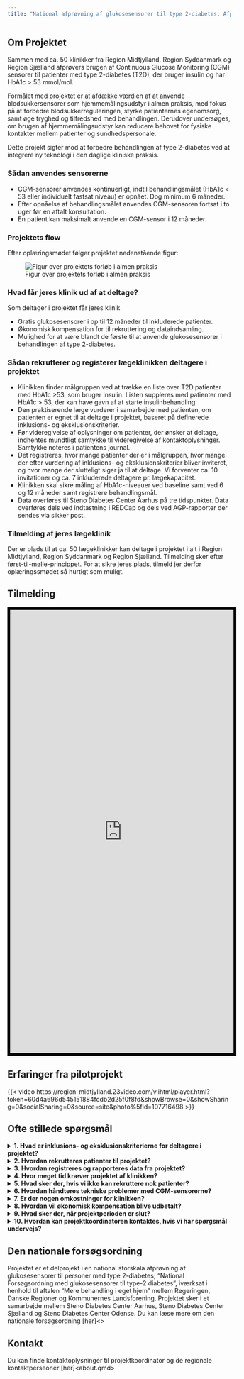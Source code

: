 ```yaml
---
title: "National afprøvning af glukosesensorer til type 2-diabetes: Afprøvning af sensorer i almen praksis"
---
```


## Om Projektet

Sammen med ca. 50 klinikker fra Region Midtjylland, Region Syddanmark og
Region Sjælland afprøvers brugen af Continuous Glucose Monitoring (CGM)
sensorer til patienter med type 2-diabetes (T2D), der bruger insulin og
har HbA1c \> 53 mmol/mol.

Formålet med projektet er at afdække værdien af at anvende
blodsukkersensorer som hjemmemålingsudstyr i almen praksis, med fokus på
at forbedre blodsukkerreguleringen, styrke patienternes egenomsorg, samt
øge tryghed og tilfredshed med behandlingen. Derudover undersøges, om
brugen af hjemmemålingsudstyr kan reducere behovet for fysiske kontakter
mellem patienter og sundhedspersonale.

Dette projekt sigter mod at forbedre behandlingen af type 2-diabetes ved
at integrere ny teknologi i den daglige kliniske praksis.

### Sådan anvendes sensorerne

-   CGM-sensorer anvendes kontinuerligt, indtil behandlingsmålet (HbA1c
    \< 53 eller individuelt fastsat niveau) er opnået. Dog minimum 6
    måneder.
-   Efter opnåelse af behandlingsmålet anvendes CGM-sensoren fortsat i
    to uger før en aftalt konsultation.
-   En patient kan maksimalt anvende en CGM-sensor i 12 måneder.

### Projektets flow
Efter oplæringsmødet følger projektet nedenstående figur:


![Figur over projektets forløb i almen praksis](images/projektflow.jpg)


### Hvad får jeres klinik ud af at deltage?

Som deltager i projektet får jeres klinik

-   Gratis glukosesensorer i op til 12 måneder til inkluderede patienter.
-   Økonomisk kompensation for til rekruttering og dataindsamling.
-   Mulighed for at være blandt de første til at anvende glukosesensorer i behandlingen af type 2-diabetes.

### Sådan rekrutterer og registerer lægeklinikken deltagere i projektet

-   Klinikken finder målgruppen ved at trække en liste over T2D
    patienter med HbA1c \>53, som bruger insulin. Listen suppleres med
    patienter med HbA1c \> 53, der kan have gavn af at starte
    insulinbehandling.
-   Den praktiserende læge vurderer i samarbejde med patienten, om
    patienten er egnet til at deltage i projektet, baseret på definerede
    inklusions- og eksklusionskriterier.
-   Før videregivelse af oplysninger om patienter, der ønsker at deltage,
    indhentes mundtligt samtykke til videregivelse af
    kontaktoplysninger. Samtykke noteres i patientens journal.
-   Det registreres, hvor mange patienter der er i målgruppen, hvor
    mange der efter vurdering af inklusions- og eksklusionskriterier
    bliver inviteret, og hvor mange der slutteligt siger ja til at
    deltage. Vi forventer ca. 10 invitationer og ca. 7 inkluderede deltagere pr. lægekapacitet.
-   Klinikken skal sikre måling af HbA1c-niveauer ved baseline samt ved
    6 og 12 måneder samt registrere behandlingsmål.
-   Data overføres til Steno Diabetes Center Aarhus på tre tidspunkter. Data overføres dels ved indtastning i REDCap og dels ved AGP-rapporter der sendes via sikker post.


### Tilmelding af jeres lægeklinik

Der er plads til at ca. 50 lægeklinikker kan deltage i projektet i alt i
Region Midtjylland, Region Syddanmark og Region Sjælland. Tilmelding
sker efter først-til-mølle-princippet. For at sikre jeres plads, tilmeld
jer derfor oplæringssmødet så hurtigt som muligt.

## Tilmelding

<iframe src="https://www.survey-xact.dk/LinkCollector?key=NAF5AS23JP16" width="100%" height="1000px" style="border: 6px solid black">

</iframe>

## Erfaringer fra pilotprojekt

{{< video https://region-midtjylland.23video.com/v.ihtml/player.html?token=60d4a696d545151884fcdb2d25f0f8fd&showBrowse=0&showSharing=0&socialSharing=0&source=site&photo%5fid=107716498 >}}

## Ofte stillede spørgsmål

<details>

<summary>**1. Hvad er inklusions- og eksklusionskriterierne for
deltagere i projektet?**</summary>

Deltagere skal være over 18 år, have type 2-diabetes, HbA1c \> 53
og bruge insulin eller have gavn af at starte behandling.
Eksklusionskriterier inkluderer fx gravide, patienter der ikke har
mulighed for at up-loade sensordata via deres telefon og patienter der
fx bor på plejehjem/bosteder og ikke selv varetager insulinbehandlingen.
Kriterierne vil blive præciseret ved introduktionsmødet.

</details>

<details>

<summary>**2. Hvordan rekrutteres patienter til projektet?**</summary>

Klinikken trækker en liste over patienter med HbA1c \>53, der
bruger insulin. Listen suppleres med patienter med HbA1c \> 53, der kan
have gavn af at starte insulinbehandling. Klinikken vurderer, ud fra in-
og eksklusionskriterierne hvilke patienter der kunne have gavn af at
afprøve CGM-sensoren. Klinikken kontakter potentielle deltagere og inviterer dem
til deltagelse i afprøvningen. Der indhentes mundtligt samtykke til
videregivelse af kontaktoplysninger, som noteres i patientens journal.

</details>

<details>

<summary>**3. Hvordan registreres og rapporteres data fra
projektet?**</summary>

Klinikken skal sikre, at behandlingsmål registreres i journalen og at
der foretages måling af Hba1c til ca. tid 6 mdr. og tid 12 mdr efter påsætning af sensor. 
Ved projektets afslutning skal data videregives til projektkoordinator via et
patientspecifikt link til REDCap samt via AGP-rapporter, der sendes med
sikker post.

</details>

<details>

<summary>**4. Hvor meget tid kræver projektet af klinikken?**</summary>

Tidsforbruget omfatter deltagelse i oplæringsmøde, identifikation, invitation og inklusion af deltagere samt dataregistrering og rapportering. Den præcise
tidsramme afhænger af klinikkens størrelse og antallet af patienter.

</details>

<details>

<summary>**5. Hvad sker der, hvis vi ikke kan rekruttere nok
patienter?**</summary>

Hvis klinikken ikke kan rekruttere det ønskede antal patienter,
vil der være en venteliste. Klinikker på venteliste i den enkelte region
kan dermed få mulighed for at deltage, hvis andre klinikker i regionen
ikke når deres mål.

</details>

<details>

<summary>**6. Hvordan håndteres tekniske problemer med
CGM-sensorerne?**</summary>

Teknisk support vil være tilgængelig gennem projektet. Klinikken
vil få instruktioner om, hvordan man kontakter supportteamet ved
eventuelle problemer med sensorerne.

</details>

<details>

<summary>**7. Er der nogen omkostninger for klinikken?**</summary>

Der er ingen omkostninger for klinikken for selve CGM-sensorerne,
og der vil blive givet økonomisk kompensation for ekstra administrative
opgaver og dokumentation.

</details>

<details>

<summary>**8. Hvordan vil økonomisk kompensation blive
udbetalt?**</summary>

Svar: Økonomisk kompensation udbetales baseret på antallet af patienter,
der deltager i projektet, og dækker tid til blandt andet rekruttering og
dataindsamling. Den økonomiske kompensation er ca. 3200 pr inkluderet deltager, samt honnorar for deltagelse i oplærings- og afslutningsmøde. Nærmere detaljer om udbetalingsproceduren vil blive
givet i oplæringssmødet og i samarbejdskontrakten.

</details>

<details>

<summary>**9. Hvad sker der, når projektperioden er slut?**</summary>

Svar: Når projektperioden er afsluttet, skal alle de sidste data overføres til
Steno Dibetes Center Aarhus via REDCap. Klinikkerne skal returnere eller destruere eventuelle
resterende sensorer i henhold til de instruktioner, der gives ved
projektets afslutning.

</details>

<details>

<summary>**10. Hvordan kan projektkoordinatoren kontaktes, hvis vi har
spørgsmål undervejs?**</summary>

Svar: I kan kontakte projektkoordinator Tina Quist via e-mail på
tina.quist\@rm.dk eller telefonisk på 24 34 63 47. Tina er tilgængelig
for at besvare spørgsmål og tilbyde støtte gennem hele projektet.

</details>

## Den nationale forsøgsordning
Projektet er et delprojekt i en national storskala afprøvning af glukosesensorer til personer med type 2-diabetes; "National Forsøgsordning med glukosesensorer til type-2 diabetes", iværksat i henhold til aftalen "Mere behandling i eget hjem" mellem Regeringen, Danske Regioner og Kommunernes Landsforening. Projektet sker i et samarbejde mellem Steno Diabetes Center Aarhus, Steno Diabetes Center Sjælland og Steno Diabetes Center Odense. Du kan læse mere om den nationale forsøgsordning [her]<>

## Kontakt
Du kan finde kontaktoplysninger til projektkoordinator og de regionale kontaktperseoner [her]<about.qmd>


